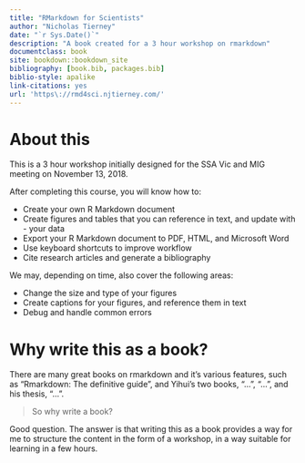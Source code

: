 ```yaml
--- 
title: "RMarkdown for Scientists"
author: "Nicholas Tierney"
date: "`r Sys.Date()`"
description: "A book created for a 3 hour workshop on rmarkdown"
documentclass: book
site: bookdown::bookdown_site
bibliography: [book.bib, packages.bib]
biblio-style: apalike
link-citations: yes
url: 'https\://rmd4sci.njtierney.com/'
---
```


# About this

This is a 3 hour workshop initially designed for the SSA Vic and MIG meeting on November 13, 2018.

After completing this course, you will know how to:

- Create your own R Markdown document
- Create figures and tables that you can reference in text, and update with - your data
- Export your R Markdown document to PDF, HTML, and Microsoft Word
- Use keyboard shortcuts to improve workflow
- Cite research articles and generate a bibliography

We may, depending on time, also cover the following areas:

- Change the size and type of your figures
- Create captions for your figures, and reference them in text
- Debug and handle common errors

# Why write this as a book?

There are many great books on rmarkdown and it's various features, such as "Rmarkdown: The definitive guide", and Yihui's two books, "...", "...", and his thesis, "...".

> So why write a book?

Good question. The answer is that writing this as a book provides a way for me to structure the content in the form of a workshop, in a way suitable for learning in a few hours. 
